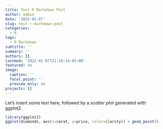 ```yaml
---
title: Test R Markdown Post
author: admin
date: '2022-01-07'
slug: test-r-markdown-post
categories:
  - R
tags:
  - R Markdown
subtitle: ''
summary: ''
authors: []
lastmod: '2022-01-07T21:10:14-05:00'
featured: no
image:
  caption: ''
  focal_point: ''
  preview_only: no
projects: []
---
```


Let's insert some text here, followed by a *scatter plot* generated with ggplot2.

```r
library(ggplot2)
ggplot(diamonds, aes(x=carat, y=price, color=clarity)) + geom_point()
```

